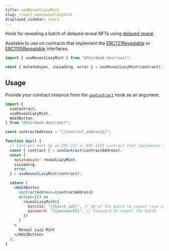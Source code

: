 ```yaml
---
title: useRevealLazyMint
slug: /react.usereveallazymint
displayed_sidebar: react
---
```


Hook for revealing a batch of delayed reveal NFTs using [delayed reveal](https://portal.thirdweb.com/sdk/advanced-features/delayed-reveal).

Available to use on contracts that implement the
[ERC721Revealable](https://portal.thirdweb.com/solidity/extensions/erc721revealable)
or [ERC1155Revealable](https://portal.thirdweb.com/solidity/extensions/erc1155revealable)
interfaces.

```jsx
import { useRevealLazyMint } from "@thirdweb-dev/react";

const { mutateAsync, isLoading, error } = useRevealLazyMint(contract);
```

## Usage

Provide your contract instance from the [`useContract`](react/hooks/usecontract) hook as an argument.

```jsx
import {
  useContract,
  useRevealLazyMint,
  Web3Button,
} from "@thirdweb-dev/react";

const contractAddress = "{{contract_address}}";

function App() {
  // Contract must be an ERC-721 or ERC-1155 contract that implements the ERC721Revealable or ERC1155Revealable interface
  const { contract } = useContract(contractAddress);
  const {
    mutateAsync: revealLazyMint,
    isLoading,
    error,
  } = useRevealLazyMint(contract);

  return (
    <Web3Button
      contractAddress={contractAddress}
      action={() =>
        revealLazyMint({
          batchId: "{{batch_id}}", // ID of the batch to reveal (use useBatchesToReveal to get the batch IDs)
          password: "{{password}}", // Password to reveal the batch
        })
      }
    >
      Reveal Lazy Mint
    </Web3Button>
  );
}
```
